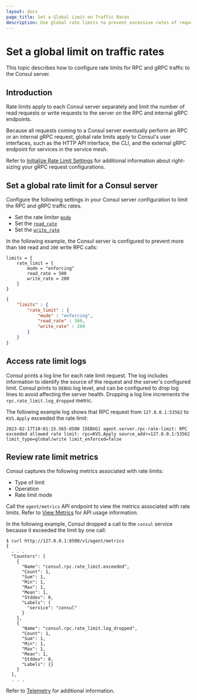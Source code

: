```yaml
---
layout: docs
page_title: Set a Global Limit on Traffic Rates
description: Use global rate limits to prevent excessive rates of requests to Consul servers.
---
```


# Set a global limit on traffic rates

This topic describes how to configure rate limits for RPC and gRPC traffic to the Consul server. 

## Introduction 

Rate limits apply to each Consul server separately and limit the number of read requests or write requests to the server on the RPC and internal gRPC endpoints.

Because all requests coming to a Consul server eventually perform an RPC or an internal gRPC request, global rate limits apply to Consul's user interfaces, such as the HTTP API interface, the CLI, and the external gRPC endpoint for services in the service mesh.

Refer to [Initialize Rate Limit Settings]() for additional information about right-sizing your gRPC request configurations. 

## Set a global rate limit for a Consul server   

Configure the following settings in your Consul server configuration to limit the RPC and gRPC traffic rates.

- Set the rate limiter [`mode`](/consul/docs/agent/config/config-files#mode-1)
- Set the [`read_rate`](/consul/docs/agent/config/config-files#read_rate) 
- Set the [`write_rate`](/consul/docs/agent/config/config-files#write_rate)

In the following example, the Consul server is configured to prevent more than `500` read and `200` write RPC calls:

<CodeTabs heading="Consul server agent">

```hcl
limits = {
    rate_limit = {
        mode = "enforcing"
        read_rate = 500
        write_rate = 200
    }
}
```

```json
{
    "limits" : {
        "rate_limit" : {
            "mode" : "enforcing",
            "read_rate" : 500,
            "write_rate" : 200
        }
    }
}

```

</CodeTabs>

## Access rate limit logs 

Consul prints a log line for each rate limit request. The log includes information to identify the source of the request and the server's configured limit. Consul prints to `DEBUG` log level, and can be configured to drop log lines to avoid affecting the server health. Dropping a log line increments the `rpc.rate_limit.log_dropped` metric.

The following example log shows that RPC request from `127.0.0.1:53562` to `KVS.Apply` exceeded the rate limit:

<CodeBlockConfig hideClipboard>

```shell-session
2023-02-17T10:01:15.565-0500 [DEBUG] agent.server.rpc-rate-limit: RPC 
exceeded allowed rate limit: rpc=KVS.Apply source_addr=127.0.0.1:53562 
limit_type=global/write limit_enforced=false
```
</CodeBlockConfig>

## Review rate limit metrics

Consul captures the following metrics associated with rate limits:

- Type of limit
- Operation
- Rate limit mode

Call the `agent/metrics` API endpoint to view the metrics associated with rate limits. Refer to [View Metrics](/consul/api-docs/agent#view-metrics) for API usage information. 

In the following example, Consul dropped a call to the `consul` service because it exceeded the limit by one call:

```shell-session
$ curl http://127.0.0.1:8500/v1/agent/metrics
{
  . . .  
  "Counters": [
    {
      "Name": "consul.rpc.rate_limit.exceeded",
      "Count": 1,
      "Sum": 1,
      "Min": 1,
      "Max": 1,
      "Mean": 1,
      "Stddev": 0,
      "Labels": {
        "service": "consul"
      }
    },
    {
      "Name": "consul.rpc.rate_limit.log_dropped",
      "Count": 1,
      "Sum": 1,
      "Min": 1,
      "Max": 1,
      "Mean": 1,
      "Stddev": 0,
      "Labels": {}
    }
  ],
  . . .
```

Refer to [Telemetry](/consul/docs/agent/telemetry) for additional information.
